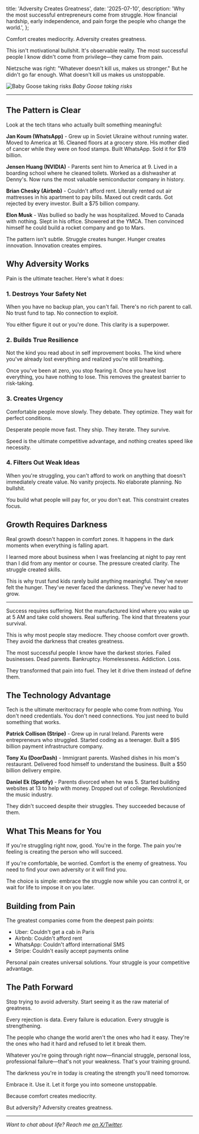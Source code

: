 
  title: 'Adversity Creates Greatness',
  date: '2025-07-10',
  description: 'Why the most successful entrepreneurs come from struggle. How financial hardship, early independence, and pain forge the people who change the world.',
};

Comfort creates mediocrity. Adversity creates greatness.

This isn't motivational bullshit. It's observable reality. The most successful people I know didn't come from privilege—they came from pain.

Nietzsche was right: "Whatever doesn't kill us, makes us stronger." But he didn't go far enough. What doesn't kill us makes us unstoppable.

<Image
  src="/images/baby-goose-taking-risks.jpg"
  alt="Baby Goose taking risks"
  width={3708}
  height={2623}
/>
*Baby Goose taking risks*

---

## The Pattern is Clear

Look at the tech titans who actually built something meaningful:

**Jan Koum (WhatsApp)** - Grew up in Soviet Ukraine without running water. Moved to America at 16. Cleaned floors at a grocery store. His mother died of cancer while they were on food stamps. Built WhatsApp. Sold it for $19 billion.

**Jensen Huang (NVIDIA)** - Parents sent him to America at 9. Lived in a boarding school where he cleaned toilets. Worked as a dishwasher at Denny's. Now runs the most valuable semiconductor company in history.

**Brian Chesky (Airbnb)** - Couldn't afford rent. Literally rented out air mattresses in his apartment to pay bills. Maxed out credit cards. Got rejected by every investor. Built a $75 billion company.

**Elon Musk** - Was bullied so badly he was hospitalized. Moved to Canada with nothing. Slept in his office. Showered at the YMCA. Then convinced himself he could build a rocket company and go to Mars.

The pattern isn't subtle. Struggle creates hunger. Hunger creates innovation. Innovation creates empires.

## Why Adversity Works

Pain is the ultimate teacher. Here's what it does:

### 1. Destroys Your Safety Net

When you have no backup plan, you can't fail. There's no rich parent to call. No trust fund to tap. No connection to exploit.

You either figure it out or you're done. This clarity is a superpower.

### 2. Builds True Resilience

Not the kind you read about in self improvement books. The kind where you've already lost everything and realized you're still breathing.

Once you've been at zero, you stop fearing it. Once you have lost everything, you have nothing to lose. This removes the greatest barrier to risk-taking.

### 3. Creates Urgency

Comfortable people move slowly. They debate. They optimize. They wait for perfect conditions.

Desperate people move fast. They ship. They iterate. They survive.

Speed is the ultimate competitive advantage, and nothing creates speed like necessity.

### 4. Filters Out Weak Ideas

When you're struggling, you can't afford to work on anything that doesn't immediately create value. No vanity projects. No elaborate planning. No bullshit.

You build what people will pay for, or you don't eat. This constraint creates focus.

## Growth Requires Darkness

Real growth doesn't happen in comfort zones. It happens in the dark moments when everything is falling apart.

I learned more about business when I was freelancing at night to pay rent than I did from any mentor or course. The pressure created clarity. The struggle created skills.

This is why trust fund kids rarely build anything meaningful. They've never felt the hunger. They've never faced the darkness. They've never had to grow.

---

Success requires suffering. Not the manufactured kind where you wake up at 5 AM and take cold showers. Real suffering. The kind that threatens your survival.

This is why most people stay mediocre. They choose comfort over growth. They avoid the darkness that creates greatness.

The most successful people I know have the darkest stories. Failed businesses. Dead parents. Bankruptcy. Homelessness. Addiction. Loss.

They transformed that pain into fuel. They let it drive them instead of define them.

## The Technology Advantage

Tech is the ultimate meritocracy for people who come from nothing. You don't need credentials. You don't need connections. You just need to build something that works.

**Patrick Collison (Stripe)** - Grew up in rural Ireland. Parents were entrepreneurs who struggled. Started coding as a teenager. Built a $95 billion payment infrastructure company.

**Tony Xu (DoorDash)** - Immigrant parents. Washed dishes in his mom's restaurant. Delivered food himself to understand the business. Built a $50 billion delivery empire.

**Daniel Ek (Spotify)** - Parents divorced when he was 5. Started building websites at 13 to help with money. Dropped out of college. Revolutionized the music industry.

They didn't succeed despite their struggles. They succeeded because of them.

## What This Means for You

If you're struggling right now, good. You're in the forge. The pain you're feeling is creating the person who will succeed.

If you're comfortable, be worried. Comfort is the enemy of greatness. You need to find your own adversity or it will find you.

The choice is simple: embrace the struggle now while you can control it, or wait for life to impose it on you later.

## Building from Pain

The greatest companies come from the deepest pain points:

- Uber: Couldn't get a cab in Paris
- Airbnb: Couldn't afford rent
- WhatsApp: Couldn't afford international SMS
- Stripe: Couldn't easily accept payments online

Personal pain creates universal solutions. Your struggle is your competitive advantage.

## The Path Forward

Stop trying to avoid adversity. Start seeing it as the raw material of greatness.

Every rejection is data. Every failure is education. Every struggle is strengthening.

The people who change the world aren't the ones who had it easy. They're the ones who had it hard and refused to let it break them.

Whatever you're going through right now—financial struggle, personal loss, professional failure—that's not your weakness. That's your training ground.

The darkness you're in today is creating the strength you'll need tomorrow.

Embrace it. Use it. Let it forge you into someone unstoppable.

Because comfort creates mediocrity.

But adversity? Adversity creates greatness.

---

_Want to chat about life? Reach me [on X/Twitter](https://x.com/dan_goosewin)._
